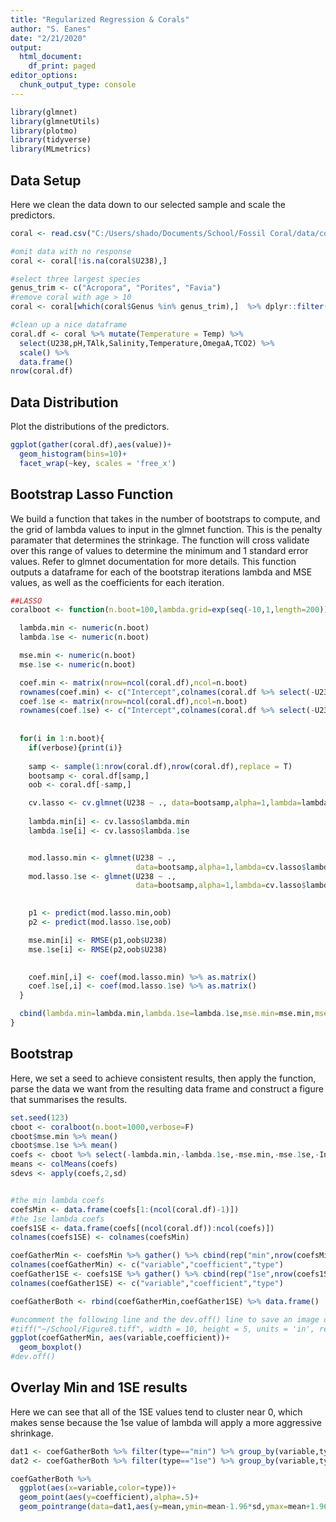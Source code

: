 ```yaml
---
title: "Regularized Regression & Corals"
author: "S. Eanes"
date: "2/21/2020"
output:
  html_document:
    df_print: paged
editor_options: 
  chunk_output_type: console
---
```



```r
library(glmnet)
library(glmnetUtils)
library(plotmo)
library(tidyverse)
library(MLmetrics)
```

## Data Setup
Here we clean the data down to our selected sample and scale the predictors. 
```r
coral <- read.csv("C:/Users/shado/Documents/School/Fossil Coral/data/coral_3weighted.csv")

#omit data with no response
coral <- coral[!is.na(coral$U238),]

#select three largest species
genus_trim <- c("Acropora", "Porites", "Favia")
#remove coral with age > 10
coral <- coral[which(coral$Genus %in% genus_trim),]  %>% dplyr::filter(Age < 10)

#clean up a nice dataframe
coral.df <- coral %>% mutate(Temperature = Temp) %>%
  select(U238,pH,TAlk,Salinity,Temperature,OmegaA,TCO2) %>%
  scale() %>%
  data.frame()
nrow(coral.df)
```

## Data Distribution

Plot the distributions of the predictors. 
```r
ggplot(gather(coral.df),aes(value))+
  geom_histogram(bins=10)+
  facet_wrap(~key, scales = 'free_x')
```

## Bootstrap Lasso Function

We build a function that takes in the number of bootstraps to compute, and the grid of lambda values to input in the glmnet function. This is the penalty paramater that determines the strinkage. The function will cross validate over this range of values to determine the minimum and 1 standard error values. Refer to glmnet documentation for more details. This function outputs a dataframe for each of the bootstrap iterations lambda and MSE values, as well as the coefficients for each iteration.
```r
##LASSO
coralboot <- function(n.boot=100,lambda.grid=exp(seq(-10,1,length=200)),verbose=F){

  lambda.min <- numeric(n.boot)
  lambda.1se <- numeric(n.boot)

  mse.min <- numeric(n.boot)
  mse.1se <- numeric(n.boot)

  coef.min <- matrix(nrow=ncol(coral.df),ncol=n.boot)
  rownames(coef.min) <- c("Intercept",colnames(coral.df %>% select(-U238)))
  coef.1se <- matrix(nrow=ncol(coral.df),ncol=n.boot)
  rownames(coef.1se) <- c("Intercept",colnames(coral.df %>% select(-U238)))
  
  
  for(i in 1:n.boot){
    if(verbose){print(i)}
  
    samp <- sample(1:nrow(coral.df),nrow(coral.df),replace = T)
    bootsamp <- coral.df[samp,]
    oob <- coral.df[-samp,]

    cv.lasso <- cv.glmnet(U238 ~ ., data=bootsamp,alpha=1,lambda=lambda.grid,intercept=F)
    
    lambda.min[i] <- cv.lasso$lambda.min
    lambda.1se[i] <- cv.lasso$lambda.1se


    mod.lasso.min <- glmnet(U238 ~ .,
                            data=bootsamp,alpha=1,lambda=cv.lasso$lambda.min,intercept=F)
    mod.lasso.1se <- glmnet(U238 ~ .,
                            data=bootsamp,alpha=1,lambda=cv.lasso$lambda.1se,intercept=F)
    

    p1 <- predict(mod.lasso.min,oob)
    p2 <- predict(mod.lasso.1se,oob)

    mse.min[i] <- RMSE(p1,oob$U238)
    mse.1se[i] <- RMSE(p2,oob$U238)
  

    coef.min[,i] <- coef(mod.lasso.min) %>% as.matrix()
    coef.1se[,i] <- coef(mod.lasso.1se) %>% as.matrix()
  }

  cbind(lambda.min=lambda.min,lambda.1se=lambda.1se,mse.min=mse.min,mse.1se=mse.1se,coef.min=t(coef.min),coef.1se=t(coef.1se)) %>% data.frame()
}
```

## Bootstrap

Here, we set a seed to achieve consistent results, then apply the function, parse the data we want from the resulting data frame and construct a figure that summarises the results.
```r
set.seed(123)
cboot <- coralboot(n.boot=1000,verbose=F)
cboot$mse.min %>% mean()
cboot$mse.1se %>% mean()
coefs <- cboot %>% select(-lambda.min,-lambda.1se,-mse.min,-mse.1se,-Intercept,-Intercept.1)
means <- colMeans(coefs)
sdevs <- apply(coefs,2,sd)


#the min lambda coefs
coefsMin <- data.frame(coefs[1:(ncol(coral.df)-1)])
#the 1se lambda coefs
coefs1SE <- data.frame(coefs[(ncol(coral.df)):ncol(coefs)])
colnames(coefs1SE) <- colnames(coefsMin)

coefGatherMin <- coefsMin %>% gather() %>% cbind(rep("min",nrow(coefsMin)))
colnames(coefGatherMin) <- c("variable","coefficient","type")
coefGather1SE <- coefs1SE %>% gather() %>% cbind(rep("1se",nrow(coefs1SE)))
colnames(coefGather1SE) <- c("variable","coefficient","type")

coefGatherBoth <- rbind(coefGatherMin,coefGather1SE) %>% data.frame() 

#uncomment the following line and the dev.off() line to save an image of the figure locally
#tiff("~/School/Figure8.tiff", width = 10, height = 5, units = 'in', res = 300)
ggplot(coefGatherMin, aes(variable,coefficient))+
  geom_boxplot()
#dev.off()
```

## Overlay Min and 1SE results

Here we can see that all of the 1SE values tend to cluster near 0, which makes sense because the 1se value of lambda will apply a more aggressive shrinkage.

```r
dat1 <- coefGatherBoth %>% filter(type=="min") %>% group_by(variable,type) %>% summarise(n=n(), mean=mean(coefficient),sd=sd(coefficient))
dat2 <- coefGatherBoth %>% filter(type=="1se") %>% group_by(variable,type) %>% summarise(n=n(), mean=mean(coefficient),sd=sd(coefficient))

coefGatherBoth %>% 
  ggplot(aes(x=variable,color=type))+
  geom_point(aes(y=coefficient),alpha=.5)+
  geom_pointrange(data=dat1,aes(y=mean,ymin=mean-1.96*sd,ymax=mean+1.96*sd),color='black')
```
